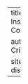 ---
title: "Seminario de Instrumentos Computacionales"

authot: 
  - name: Cristian Bonavida
  
site: distill::distill_website

---